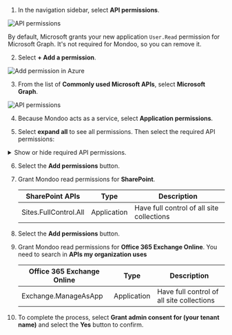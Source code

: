 1. In the navigation sidebar, select **API permissions**.

![API permissions](/img/platform/infra/cloud/azure/api-permissions.png)

By default, Microsoft grants your new application `User.Read` permission for Microsoft Graph. It's not required for Mondoo, so you can remove it.

2. Select **+ Add a permission**.

![Add permission in Azure](/img/platform/infra/cloud/azure/select-add-permission.png)

3. From the list of **Commonly used Microsoft APIs**, select **Microsoft Graph**.

![API permissions](/img/platform/infra/cloud/azure/request-api-permission.png)

4. Because Mondoo acts as a service, select **Application permissions**.

5. Select **expand all** to see all permissions. Then select the required API permissions:

<details>
<summary>Show or hide required API permissions.</summary>

| Microsoft Graph                        | Type        | Description                                             |
| -------------------------------------- | ----------- | ------------------------------------------------------- |
| IdentityProvider.Read.All              | Application | Read identity providers                                 |
| Policy.Read.All                        | Application | Read your organization's policies                       |
| Policy.Read.ConditionalAccess          | Application | Read your organization's conditional access policies    |
| Policy.Read.PermissionGrant            | Application | Read consent and permission grant policies              |
| SecurityActions.Read.All               | Application | Read your organization's security actions               |
| SecurityEvents.Read.All                | Application | Read your organization's security events                |
| DeviceManagementConfiguration.Read.All | Application | Read Microsoft Intune device configuration and policies |

</details>

6. Select the **Add permissions** button.

7. Grant Mondoo read permissions for **SharePoint**.

   | SharePoint APIs       | Type        | Description                               |
   | --------------------- | ----------- | ----------------------------------------- |
   | Sites.FullControl.All | Application | Have full control of all site collections |

8. Select the **Add permissions** button.

9. Grant Mondoo read permissions for **Office 365 Exchange Online**. You need to search in **APIs my organization uses**

   | Office 365 Exchange Online | Type        | Description                               |
   | -------------------------- | ----------- | ----------------------------------------- |
   | Exchange.ManageAsApp       | Application | Have full control of all site collections |

10. To complete the process, select **Grant admin consent for (your tenant name)** and select the **Yes** button to confirm.
